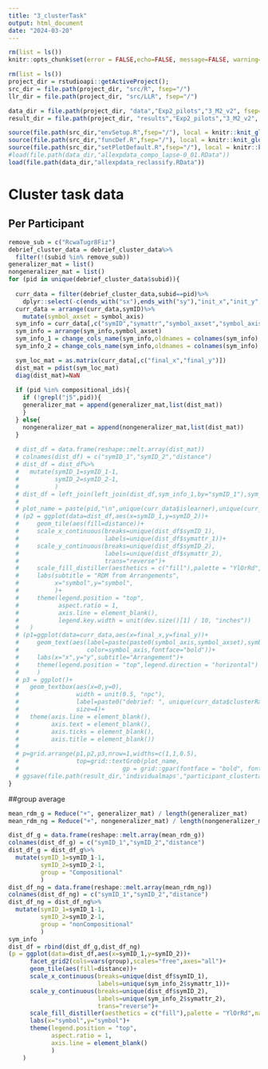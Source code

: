 ```yaml
---
title: "3_clusterTask"
output: html_document
date: "2024-03-20"
---
```


```r

rm(list = ls())
knitr::opts_chunk$set(error = FALSE,echo=FALSE, message=FALSE, warning=FALSE,fig.height = 9,fig.width = 16)

rm(list = ls())
project_dir = rstudioapi::getActiveProject();
src_dir = file.path(project_dir, "src/R", fsep="/")
llr_dir = file.path(project_dir, "src/LLR", fsep="/")

data_dir = file.path(project_dir, "data","Exp2_pilots","3_M2_v2", fsep="/")
result_dir = file.path(project_dir, "results","Exp2_pilots","3_M2_v2", fsep="/")

source(file.path(src_dir,"envSetup.R",fsep="/"), local = knitr::knit_global())
source(file.path(src_dir,"funcDef.R",fsep="/"), local = knitr::knit_global())
source(file.path(src_dir,"setPlotDefault.R",fsep="/"), local = knitr::knit_global())
#load(file.path(data_dir,"allexpdata_compo_lapse-0_01.RData"))
load(file.path(data_dir,"allexpdata_reclassify.RData"))
```

# Cluster task data
## Per Participant{.tabset}
```r
remove_sub = c("RcwaTugr8Fiz")
debrief_cluster_data = debrief_cluster_data%>%
  filter(!(subid %in% remove_sub))
generalizer_mat = list()
nongeneralizer_mat = list()
for (pid in unique(debrief_cluster_data$subid)){
  
  curr_data = filter(debrief_cluster_data,subid==pid)%>%
    dplyr::select(-c(ends_with("sx"),ends_with("sy"),"init_x","init_y","X.x","X.y"))
  curr_data = arrange(curr_data,symID)%>%
    mutate(symbol_axset = symbol_axis)
  sym_info = curr_data[,c("symID","symattr","symbol_axset","symbol_axisloc")]
  sym_info = arrange(sym_info,symbol_axset)
  sym_info_1 = change_cols_name(sym_info,oldnames = colnames(sym_info),newnames = paste0(colnames(sym_info),"_1"))
  sym_info_2 = change_cols_name(sym_info,oldnames = colnames(sym_info),newnames = paste0(colnames(sym_info),"_2"))

  sym_loc_mat = as.matrix(curr_data[,c("final_x","final_y")])
  dist_mat = pdist(sym_loc_mat)
  diag(dist_mat)=NaN
  
  if (pid %in% compositional_ids){
    if (!grepl("j5",pid)){
    generalizer_mat = append(generalizer_mat,list(dist_mat))
    }
  } else{
    nongeneralizer_mat = append(nongeneralizer_mat,list(dist_mat))
  }
  
  # dist_df = data.frame(reshape::melt.array(dist_mat))
  # colnames(dist_df) = c("symID_1","symID_2","distance")
  # dist_df = dist_df%>%
  #   mutate(symID_1=symID_1-1,
  #          symID_2=symID_2-1,
  #          )
  # dist_df = left_join(left_join(dist_df,sym_info_1,by="symID_1"),sym_info_2,by="symID_2")
  # 
  # plot_name = paste(pid,"\n",unique(curr_data$islearner),unique(curr_data$iscompositional))
  # (p2 = ggplot(data=dist_df,aes(x=symID_1,y=symID_2))+
  #     geom_tile(aes(fill=distance))+
  #     scale_x_continuous(breaks=unique(dist_df$symID_1),
  #                        labels=unique(dist_df$symattr_1))+
  #     scale_y_continuous(breaks=unique(dist_df$symID_2),
  #                        labels=unique(dist_df$symattr_2),
  #                        trans="reverse")+
  #     scale_fill_distiller(aesthetics = c("fill"),palette = "YlOrRd",na.value = "white")+
  #     labs(subtitle = "RDM from Arrangements",
  #          x="symbol",y="symbol",
  #          )+
  #     theme(legend.position = "top",
  #           aspect.ratio = 1,
  #           axis.line = element_blank(),
  #           legend.key.width = unit(dev.size()[1] / 10, "inches"))
  #   )
  # (p1=ggplot(data=curr_data,aes(x=final_x,y=final_y))+
  #     geom_text(aes(label=paste(paste0(symbol_axis,symbol_axset),symbol_axisloc,sep="_"),
  #                   color=symbol_axis,fontface="bold"))+
  #     labs(x="x",y="y",subtitle="Arrangement")+
  #     theme(legend.position = "top",legend.direction = "horizontal")
  #     )
  # p3 = ggplot()+
  #   geom_textbox(aes(x=0,y=0),
  #                width = unit(0.5, "npc"),
  #                label=paste0("debrief: ", unique(curr_data$clusterRationale)),
  #                size=4)+
  #   theme(axis.line = element_blank(),
  #         axis.text = element_blank(),
  #         axis.ticks = element_blank(),
  #         axis.title = element_blank())
  #     
  # p=grid.arrange(p1,p2,p3,nrow=1,widths=c(1,1,0.5),
  #                top=grid::textGrob(plot_name,
  #                             gp = grid::gpar(fontface = "bold", fontsize = 20)))
  # ggsave(file.path(result_dir,'individualmaps',"participant_clustertask",paste0(pid,'.png')),plot = p,width = 16,height = 9)  
}
```


##group average
```r

mean_rdm_g = Reduce("+", generalizer_mat) / length(generalizer_mat)
mean_rdm_ng = Reduce("+", nongeneralizer_mat) / length(nongeneralizer_mat)

dist_df_g = data.frame(reshape::melt.array(mean_rdm_g))
colnames(dist_df_g) = c("symID_1","symID_2","distance")
dist_df_g = dist_df_g%>%
  mutate(symID_1=symID_1-1,
         symID_2=symID_2-1,
         group = "Compositional"
         )
dist_df_ng = data.frame(reshape::melt.array(mean_rdm_ng))
colnames(dist_df_ng) = c("symID_1","symID_2","distance")
dist_df_ng = dist_df_ng%>%
  mutate(symID_1=symID_1-1,
         symID_2=symID_2-1,
         group = "nonCompositional"
         )
sym_info
dist_df = rbind(dist_df_g,dist_df_ng)
(p = ggplot(data=dist_df,aes(x=symID_1,y=symID_2))+
      facet_grid2(cols=vars(group),scales="free",axes="all")+
      geom_tile(aes(fill=distance))+
      scale_x_continuous(breaks=unique(dist_df$symID_1),
                         labels=unique(sym_info_2$symattr_1))+
      scale_y_continuous(breaks=unique(dist_df$symID_2),
                         labels=unique(sym_info_2$symattr_2),
                         trans="reverse")+
      scale_fill_distiller(aesthetics = c("fill"),palette = "YlOrRd",na.value = "white")+
      labs(x="symbol",y="symbol")+
      theme(legend.position = "top",
            aspect.ratio = 1,
            axis.line = element_blank()
            )
    )
```
